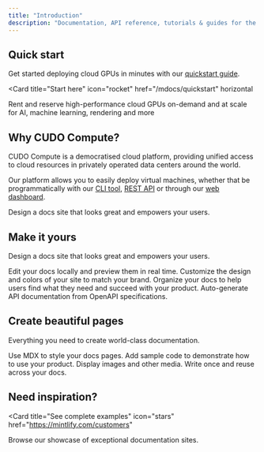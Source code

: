 ```yaml
---
title: "Introduction"
description: "Documentation, API reference, tutorials & guides for the CUDO Compute platform."
---
```


## Quick start

Get started deploying cloud GPUs in minutes with our [quickstart guide](/mdocs/quickstart).

<Card
  title="Start here"
  icon="rocket"
  href="/mdocs/quickstart"
  horizontal
>
  Rent and reserve high-performance cloud GPUs on-demand and at scale for AI, machine learning, rendering and more
</Card>

## Why CUDO Compute?
CUDO Compute is a democratised cloud platform, providing unified access to cloud resources in privately operated data centers around the world.

Our platform allows you to easily deploy virtual machines, whether that be programmatically with our [CLI tool](cli), [REST API](api) or through our [web dashboard](https://compute.cudo.org).

Design a docs site that looks great and empowers your users.

## Make it yours

Design a docs site that looks great and empowers your users.

<Columns cols={2}>
  <Card
    title="Edit locally"
    icon="pen-to-square"
    href="/mdocs/development"
  >
    Edit your docs locally and preview them in real time.
  </Card>
  <Card
    title="Customize your site"
    icon="palette"
    href="/mdocs/essentials/settings"
  >
    Customize the design and colors of your site to match your brand.
  </Card>
    <Card
    title="Set up navigation"
    icon="map"
    href="/mdocs/essentials/navigation"
  >
    Organize your docs to help users find what they need and succeed with your product.
  </Card>
  <Card
    title="API documentation"
    icon="terminal"
    href="/mdocs/api-reference/introduction"
  >
    Auto-generate API documentation from OpenAPI specifications.
  </Card>
</Columns>

## Create beautiful pages

Everything you need to create world-class documentation.

<Columns cols={2}>
  <Card
    title="Write with MDX"
    icon="pen-fancy"
    href="/mdocs/essentials/markdown"
  >
    Use MDX to style your docs pages.
  </Card>
  <Card
    title="Code samples"
    icon="code"
    href="/mdocs/essentials/code"
  >
    Add sample code to demonstrate how to use your product.
  </Card>
  <Card
    title="Images"
    icon="image"
    href="/mdocs/essentials/images"
  >
    Display images and other media.
  </Card>
  <Card
    title="Reusable snippets"
    icon="recycle"
    href="/mdocs/essentials/reusable-snippets"
  >
    Write once and reuse across your docs.
  </Card>
</Columns>

## Need inspiration?

<Card
  title="See complete examples"
  icon="stars"
  href="https://mintlify.com/customers"
>
  Browse our showcase of exceptional documentation sites.
</Card>
